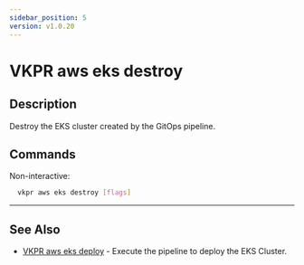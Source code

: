 ```yaml
---
sidebar_position: 5
version: v1.0.20
---
```


# VKPR aws eks destroy

## Description

Destroy the EKS cluster created by the GitOps pipeline.

## Commands

Non-interactive:

```bash
  vkpr aws eks destroy [flags]
```

---

## See Also

- [VKPR aws eks deploy](/docs/commands/aws/eks/deploy) - Execute the pipeline to deploy the EKS Cluster.
